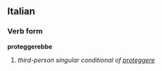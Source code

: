 ==Italian==
===Verb form===
'''proteggerebbe'''

# ''third-person singular conditional of [[proteggere]]''